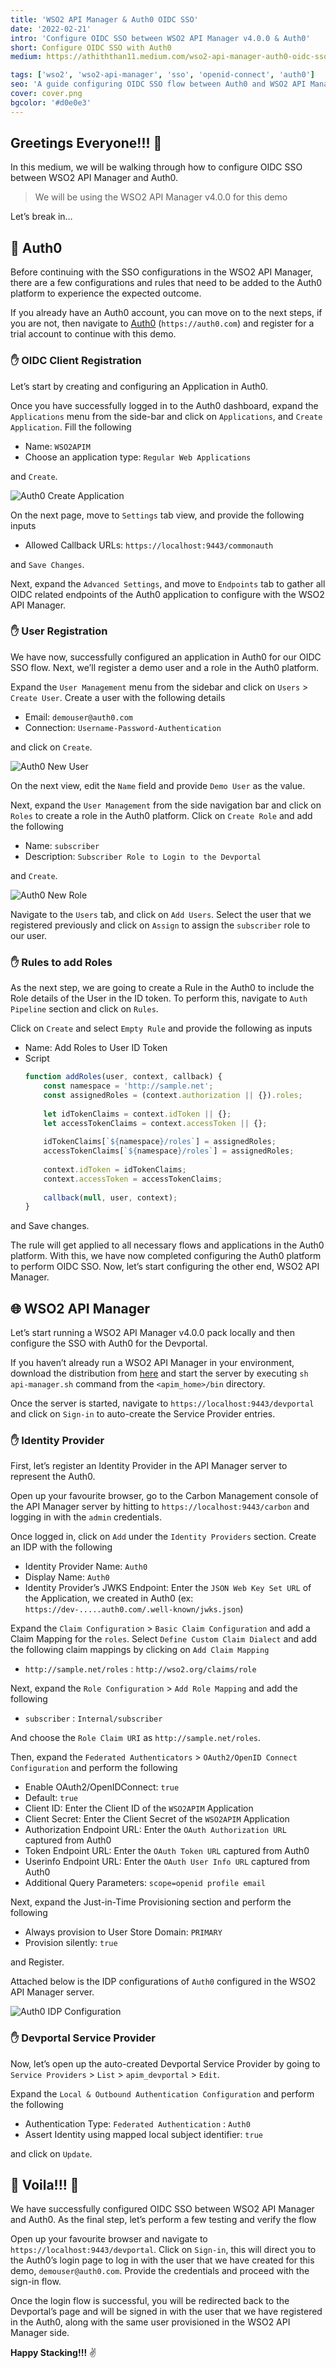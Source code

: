```yaml
---
title: 'WSO2 API Manager & Auth0 OIDC SSO'
date: '2022-02-21'
intro: 'Configure OIDC SSO between WSO2 API Manager v4.0.0 & Auth0'
short: Configure OIDC SSO with Auth0
medium: https://athiththan11.medium.com/wso2-api-manager-auth0-oidc-sso-6c9a6fa5b85e

tags: ['wso2', 'wso2-api-manager', 'sso', 'openid-connect', 'auth0']
seo: 'A guide configuring OIDC SSO flow between Auth0 and WSO2 API Manager'
cover: cover.png
bgcolor: '#d0e0e3'
---
```


## Greetings Everyone!!! 👋

In this medium, we will be walking through how to configure OIDC SSO between WSO2 API Manager and Auth0.

> We will be using the WSO2 API Manager v4.0.0 for this demo

Let’s break in…

## 🔐 Auth0

Before continuing with the SSO configurations in the WSO2 API Manager, there are a few configurations and rules that need to be added to the Auth0 platform to experience the expected outcome.

If you already have an Auth0 account, you can move on to the next steps, if you are not, then navigate to [Auth0](https://auth0.com/) (`https://auth0.com`) and register for a trial account to continue with this demo.

### ✋ OIDC Client Registration

Let’s start by creating and configuring an Application in Auth0.

Once you have successfully logged in to the Auth0 dashboard, expand the `Applications` menu from the side-bar and click on `Applications`, and `Create Application`. Fill the following

- Name: `WSO2APIM`
- Choose an application type: `Regular Web Applications`

and `Create`.

![Auth0 Create Application](assets/auth0_create_application.png)

On the next page, move to `Settings` tab view, and provide the following inputs

- Allowed Callback URLs: `https://localhost:9443/commonauth`

and `Save Changes`.

Next, expand the `Advanced Settings`, and move to `Endpoints` tab to gather all OIDC related endpoints of the Auth0 application to configure with the WSO2 API Manager.

### ✋ User Registration

We have now, successfully configured an application in Auth0 for our OIDC SSO flow. Next, we’ll register a demo user and a role in the Auth0 platform.

Expand the `User Management` menu from the sidebar and click on `Users` > `Create User`. Create a user with the following details

- Email: `demouser@auth0.com`
- Connection: `Username-Password-Authentication`

and click on `Create`.

![Auth0 New User](assets/auth0_new_user.png)

On the next view, edit the `Name` field and provide `Demo User` as the value.

Next, expand the `User Management` from the side navigation bar and click on `Roles` to create a role in the Auth0 platform. Click on `Create Role` and add the following

- Name: `subscriber`
- Description: `Subscriber Role to Login to the Devportal`

and `Create`.

![Auth0 New Role](assets/auth0_new_role.png)

Navigate to the `Users` tab, and click on `Add Users`. Select the user that we registered previously and click on `Assign` to assign the `subscriber` role to our user.

### ✋ Rules to add Roles

As the next step, we are going to create a Rule in the Auth0 to include the Role details of the User in the ID token. To perform this, navigate to `Auth Pipeline` section and click on `Rules`.

Click on `Create` and select `Empty Rule` and provide the following as inputs

- Name: Add Roles to User ID Token
- Script
    ```js
    function addRoles(user, context, callback) {
        const namespace = 'http://sample.net';
        const assignedRoles = (context.authorization || {}).roles;
        
        let idTokenClaims = context.idToken || {};
        let accessTokenClaims = context.accessToken || {};
        
        idTokenClaims[`${namespace}/roles`] = assignedRoles;
        accessTokenClaims[`${namespace}/roles`] = assignedRoles;
        
        context.idToken = idTokenClaims;
        context.accessToken = accessTokenClaims;
        
        callback(null, user, context);
    }
    ```

and Save changes.

The rule will get applied to all necessary flows and applications in the Auth0 platform. With this, we have now completed configuring the Auth0 platform to perform OIDC SSO. Now, let’s start configuring the other end, WSO2 API Manager.

## 🌐 WSO2 API Manager

Let’s start running a WSO2 API Manager v4.0.0 pack locally and then configure the SSO with Auth0 for the Devportal.

If you haven’t already run a WSO2 API Manager in your environment, download the distribution from [here](https://wso2.com/api-management/) and start the server by executing `sh api-manager.sh` command from the `<apim_home>/bin` directory.

Once the server is started, navigate to `https://localhost:9443/devportal` and click on `Sign-in` to auto-create the Service Provider entries.

### ✋ Identity Provider

First, let’s register an Identity Provider in the API Manager server to represent the Auth0.

Open up your favourite browser, go to the Carbon Management console of the API Manager server by hitting to `https://localhost:9443/carbon` and logging in with the `admin` credentials.

Once logged in, click on `Add` under the `Identity Providers` section. Create an IDP with the following

- Identity Provider Name: `Auth0`
- Display Name: `Auth0`
- Identity Provider’s JWKS Endpoint: Enter the `JSON Web Key Set URL` of the Application, we created in Auth0 (ex: `https://dev-.....auth0.com/.well-known/jwks.json`)

Expand the `Claim Configuration` > `Basic Claim Configuration` and add a Claim Mapping for the `roles`. Select `Define Custom Claim Dialect` and add the following claim mappings by clicking on `Add Claim Mapping`

- `http://sample.net/roles` : `http://wso2.org/claims/role`

Next, expand the `Role Configuration` > `Add Role Mapping` and add the following

- `subscriber` : `Internal/subscriber`

And choose the `Role Claim URI` as `http://sample.net/roles`.

Then, expand the `Federated Authenticators` > `OAuth2/OpenID Connect Configuration` and perform the following

- Enable OAuth2/OpenIDConnect: `true`
- Default: `true`
- Client ID: Enter the Client ID of the `WSO2APIM` Application
- Client Secret: Enter the Client Secret of the `WSO2APIM` Application
- Authorization Endpoint URL: Enter the `OAuth Authorization URL` captured from Auth0
- Token Endpoint URL: Enter the `OAuth Token URL` captured from Auth0
- Userinfo Endpoint URL: Enter the `OAuth User Info URL` captured from Auth0
- Additional Query Parameters: `scope=openid profile email`

Next, expand the Just-in-Time Provisioning section and perform the following

- Always provision to User Store Domain: `PRIMARY`
- Provision silently: `true`

and Register.

Attached below is the IDP configurations of `Auth0` configured in the WSO2 API Manager server.

![Auth0 IDP Configuration](assets/auth0_idp_configuration.png)

### ✋ Devportal Service Provider

Now, let’s open up the auto-created Devportal Service Provider by going to `Service Providers` > `List` > `apim_devportal` > `Edit`.

Expand the `Local & Outbound Authentication Configuration` and perform the following

- Authentication Type: `Federated Authentication` : `Auth0`
- Assert Identity using mapped local subject identifier: `true`

and click on `Update`.

## 🎉 Voila!!! 🎉

We have successfully configured OIDC SSO between WSO2 API Manager and Auth0. As the final step, let’s perform a few testing and verify the flow

Open up your favourite browser and navigate to `https://localhost:9443/devportal`. Click on `Sign-in`, this will direct you to the Auth0’s login page to log in with the user that we have created for this demo, `demouser@auth0.com`. Provide the credentials and proceed with the sign-in flow.

Once the login flow is successful, you will be redirected back to the Devportal’s page and will be signed in with the user that we have registered in the Auth0, along with the same user provisioned in the WSO2 API Manager side.

**Happy Stacking!!!** ✌️
